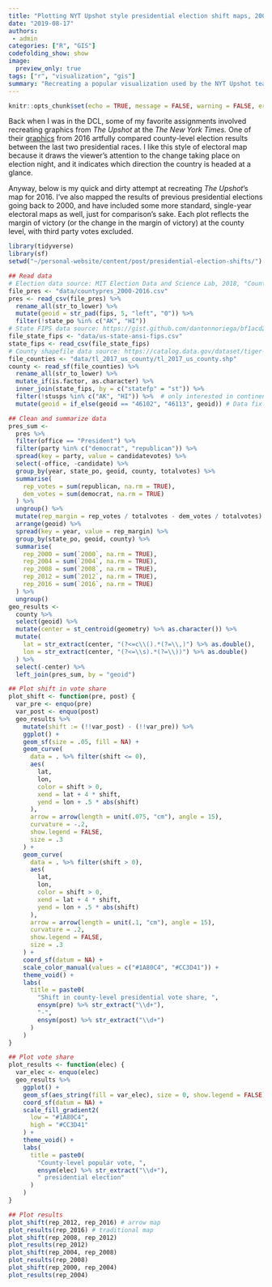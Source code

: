 ```yaml
---
title: "Plotting NYT Upshot style presidential election shift maps, 2000-2016"
date: "2019-08-17"
authors: 
 - admin
categories: ["R", "GIS"]
codefolding_show: show
image:
  preview_only: true
tags: ["r", "visualization", "gis"]
summary: "Recreating a popular visualization used by the NYT Upshot team."
---
```


```r
knitr::opts_chunk$set(echo = TRUE, message = FALSE, warning = FALSE, error = FALSE)
```

Back when I was in the DCL, some of my favorite assignments involved recreating graphics from *The Upshot* at the *The New York Times.* One of their [graphics](https://www.nytimes.com/interactive/2016/11/08/us/elections/how-trump-pushed-the-election-map-to-the-right.html) from 2016 artfully compared county-level election results between the last two presidential races. I like this style of electoral map because it draws the viewer's attention to the change taking place on election night, and it indicates which direction the country is headed at a glance.

Anyway, below is my quick and dirty attempt at recreating *The Upshot*'s map for 2016. I've also mapped the results of previous presidential elections going back to 2000, and have included some more standard, single-year electoral maps as well, just for comparison's sake. Each plot reflects the margin of victory (or the change in the margin of victory) at the county level, with third party votes excluded. 

```r
library(tidyverse)
library(sf)
setwd("~/personal-website/content/post/presidential-election-shifts/")

## Read data
# Election data source: MIT Election Data and Science Lab, 2018, "County Presidential Election Returns 2000-2016", https://doi.org/10.7910/DVN/VOQCHQ, Harvard Dataverse, V5, UNF:6:cp3645QomksTRA+qYovIDQ== [fileUNF]
file_pres <- "data/countypres_2000-2016.csv"
pres <- read_csv(file_pres) %>% 
  rename_all(str_to_lower) %>%
  mutate(geoid = str_pad(fips, 5, "left", "0")) %>% 
  filter(!state_po %in% c("AK", "HI"))
# State FIPS data source: https://gist.github.com/dantonnoriega/bf1acd2290e15b91e6710b6fd3be0a53
file_state_fips <- "data/us-state-ansi-fips.csv"
state_fips <- read_csv(file_state_fips) 
# County shapefile data source: https://catalog.data.gov/dataset/tiger-line-shapefile-2017-nation-u-s-current-county-and-equivalent-national-shapefile
file_counties <- "data/tl_2017_us_county/tl_2017_us_county.shp"
county <- read_sf(file_counties) %>% 
  rename_all(str_to_lower) %>% 
  mutate_if(is.factor, as.character) %>% 
  inner_join(state_fips, by = c("statefp" = "st")) %>% 
  filter(!stusps %in% c("AK", "HI")) %>%  # only interested in continental US
  mutate(geoid = if_else(geoid == "46102", "46113", geoid)) # Data fix
```

```r
## Clean and summarize data
pres_sum <- 
  pres %>%
  filter(office == "President") %>%  
  filter(party %in% c("democrat", "republican")) %>%
  spread(key = party, value = candidatevotes) %>% 
  select(-office, -candidate) %>% 
  group_by(year, state_po, geoid, county, totalvotes) %>% 
  summarise(
    rep_votes = sum(republican, na.rm = TRUE),
    dem_votes = sum(democrat, na.rm = TRUE)
  ) %>% 
  ungroup() %>% 
  mutate(rep_margin = rep_votes / totalvotes - dem_votes / totalvotes) %>% 
  arrange(geoid) %>% 
  spread(key = year, value = rep_margin) %>% 
  group_by(state_po, geoid, county) %>% 
  summarise(
    rep_2000 = sum(`2000`, na.rm = TRUE),
    rep_2004 = sum(`2004`, na.rm = TRUE),
    rep_2008 = sum(`2008`, na.rm = TRUE),
    rep_2012 = sum(`2012`, na.rm = TRUE),
    rep_2016 = sum(`2016`, na.rm = TRUE)
  ) %>% 
  ungroup()
geo_results <- 
  county %>% 
  select(geoid) %>% 
  mutate(center = st_centroid(geometry) %>% as.character()) %>% 
  mutate(
    lat = str_extract(center, "(?<=c\\().*(?=\\,)") %>% as.double(),
    lon = str_extract(center, "(?<=\\s).*(?=\\))") %>% as.double()
  ) %>% 
  select(-center) %>% 
  left_join(pres_sum, by = "geoid") 
```

```r
## Plot shift in vote share
plot_shift <- function(pre, post) { 
  var_pre <- enquo(pre)
  var_post <- enquo(post)
  geo_results %>% 
    mutate(shift := (!!var_post) - (!!var_pre)) %>% 
    ggplot() + 
    geom_sf(size = .05, fill = NA) +
    geom_curve(
      data = . %>% filter(shift <= 0),
      aes(
        lat, 
        lon,
        color = shift > 0, 
        xend = lat + 4 * shift,
        yend = lon + .5 * abs(shift)
      ), 
      arrow = arrow(length = unit(.075, "cm"), angle = 15),
      curvature = -.2,
      show.legend = FALSE,
      size = .3
    ) + 
    geom_curve(
      data = . %>% filter(shift > 0),
      aes(
        lat, 
        lon,
        color = shift > 0, 
        xend = lat + 4 * shift,
        yend = lon + .5 * abs(shift)
      ), 
      arrow = arrow(length = unit(.1, "cm"), angle = 15),
      curvature = .2,
      show.legend = FALSE,
      size = .3
    ) + 
    coord_sf(datum = NA) +
    scale_color_manual(values = c("#1A80C4", "#CC3D41")) +
    theme_void() + 
    labs(
      title = paste0(
        "Shift in county-level presidential vote share, ",
        ensym(pre) %>% str_extract("\\d+"),
        "-",
        ensym(post) %>% str_extract("\\d+")
      )
    )
}
```

```r
## Plot vote share
plot_results <- function(elec) { 
  var_elec <- enquo(elec)
  geo_results %>%
    ggplot() +
    geom_sf(aes_string(fill = var_elec), size = 0, show.legend = FALSE) +
    coord_sf(datum = NA) +
    scale_fill_gradient2(
      low = "#1A80C4",
      high = "#CC3D41"
    ) +
    theme_void() +
    labs(
      title = paste0(
        "County-level popular vote, ",
        ensym(elec) %>% str_extract("\\d+"),
        " presidential election"
      )
    )
}
```

```r
## Plot results
plot_shift(rep_2012, rep_2016) # arrow map
plot_results(rep_2016) # traditional map
plot_shift(rep_2008, rep_2012)
plot_results(rep_2012)
plot_shift(rep_2004, rep_2008)
plot_results(rep_2008)
plot_shift(rep_2000, rep_2004)
plot_results(rep_2004)
```
